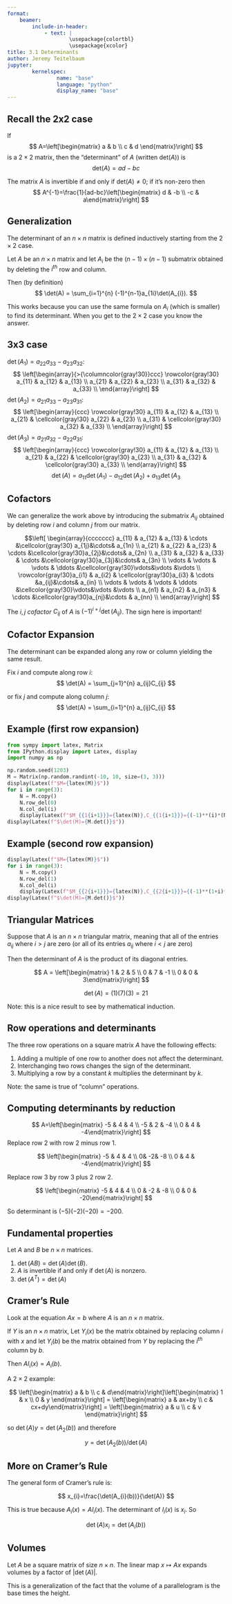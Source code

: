 ```yaml
---
format: 
    beamer:
        include-in-header:
            - text: |
                    \usepackage{colortbl}
                    \usepackage{xcolor}
title: 3.1 Determinants
author: Jeremy Teitelbaum
jupyter:
        kernelspec:
                name: "base"
                language: "python"
                display_name: "base"
---
```


## Recall the 2x2 case


If 
$$
A=\left[\begin{matrix} a & b \\ c & d \end{matrix}\right]
$$
is a $2\times 2$ matrix, then the "determinant" of $A$
(written $\mathrm{det}(A)$) is
$$
\mathrm{det}(A)=ad-bc 
$$

The matrix $A$ is invertible if and only if $\mathrm{det}(A)\not=0$; if it's non-zero then 
$$
A^{-1}=\frac{1}{ad-bc}\left[\begin{matrix} d & -b \\ -c & a\end{matrix}\right]
$$

## Generalization

The determinant of an $n\times n$ matrix is defined inductively starting from the $2\times 2$ case.

Let $A$ be an $n\times n$ matrix and let $A_{i}$ be the
$(n-1)\times (n-1)$ submatrix obtained by deleting the $i^{th}$ row and column.

Then (by definition)
$$
\det(A) = \sum_{i=1}^{n} (-1)^{n-1}a_{1i}\det(A_{i}).
$$

This works because you can use the same formula on $A_{i}$ (which is smaller) to find its determinant.  When you get to the $2\times 2$ case you know the answer. 

## 3x3 case

$\det(A_{1})=a_{22}a_{33}-a_{23}a_{32}$:
$$
\left[\begin{array}{>{\columncolor{gray!30}}ccc}
\rowcolor{gray!30} a_{11} & a_{12} & a_{13} \\
a_{21} & a_{22} & a_{23} \\
a_{31} & a_{32} & a_{33} \\
\end{array}\right]
$$
$\det(A_{2})=a_{21}a_{33}-a_{23}a_{31}$:
$$
\left[\begin{array}{ccc}
\rowcolor{gray!30} a_{11} & a_{12} & a_{13} \\
a_{21} & \cellcolor{gray!30} a_{22} & a_{23} \\
a_{31} & \cellcolor{gray!30} a_{32} & a_{33} \\
\end{array}\right]
$$
$\det(A_{3})=a_{21}a_{32}-a_{22}a_{31}$:
$$
\left[\begin{array}{ccc}
\rowcolor{gray!30} a_{11} & a_{12} & a_{13} \\
a_{21} & a_{22} & \cellcolor{gray!30} a_{23} \\
a_{31} & a_{32} & \cellcolor{gray!30} a_{33} \\
\end{array}\right]
$$
$$
\det(A)=a_{11}\det(A_{1})-a_{12}\det(A_{2})+a_{13}\det(A_{3}
$$

## Cofactors

We can generalize the work above by introducing the submatrix $A_{ij}$ obtained by deleting row $i$ and column $j$ from our matrix.

$$\left[
\begin{array}{ccccccc}
 a_{11} & a_{12} & a_{13} & \cdots &\cellcolor{gray!30} a_{1j}&\cdots& a_{1n} \\
 a_{21} & a_{22} & a_{23} & \cdots &\cellcolor{gray!30}a_{2j}&\cdots& a_{2n} \\
 a_{31} &  a_{32} & a_{33} & \cdots &\cellcolor{gray!30}a_{3j}&\cdots& a_{3n} \\
\vdots & \vdots & \vdots & \ddots &\cellcolor{gray!30}\vdots&\vdots &\vdots \\
 \rowcolor{gray!30}a_{i1} &  a_{i2} & \cellcolor{gray!30}a_{i3} & \cdots &a_{ij}&\cdots& a_{in} \\
\vdots & \vdots & \vdots & \ddots &\cellcolor{gray!30}\vdots&\vdots &\vdots \\
 a_{n1} &  a_{n2} & a_{n3} & \cdots &\cellcolor{gray!30}a_{nj}&\cdots & a_{nn} \\
\end{array}\right]
$$

The $i,j$ *cofactor* $C_{ij}$ of $A$ is $(-1)^{i+j}\det(A_{ij})$.  The sign here is important!

## Cofactor Expansion

The determinant can be expanded along any row or column yielding the same result.

Fix $i$ and compute along row $i$:
$$
\det(A) = \sum_{j=1}^{n} a_{ij}C_{ij} 
$$

or fix $j$ and compute along column $j$:
$$
\det(A) = \sum_{i=1}^{n} a_{ij}C_{ij}
$$

## Example (first row expansion)

```python
from sympy import latex, Matrix
from IPython.display import Latex, display
import numpy as np

np.random.seed(1203)
M = Matrix(np.random.randint(-10, 10, size=(3, 3)))
display(Latex(f"$M={latex(M)}$"))
for i in range(3):
    N = M.copy()
    N.row_del(0)
    N.col_del(i)
    display(Latex(f"$M_{{1{i+1}}}={latex(N)},C_{{1{i+1}}}={(-1)**(i)*(N.det())}$"))
display(Latex(f"$\det(M)={M.det()}$"))
```

## Example (second row expansion)

```python
display(Latex(f"$M={latex(M)}$"))
for i in range(3):
    N = M.copy()
    N.row_del(1)
    N.col_del(i)
    display(Latex(f"$M_{{2{i+1}}}={latex(N)},C_{{2{i+1}}}={(-1)**(1+i)*(N.det())}$"))
display(Latex(f"$\det(M)={M.det()}$"))
```



## Triangular Matrices

Suppose that $A$ is an $n\times n$ triangular matrix, meaning that all of the entries $a_{ij}$ where $i>j$
are zero (or all of its entries $a_{ij}$ where $i<j$ are zero)

Then the determinant of $A$ is the product of its diagonal entries.

$$
A = \left[\begin{matrix} 1 & 2 & 5 \\ 0 & 7 & -1 \\ 0 & 0 & 3\end{matrix}\right]
$$

$$\det(A)=(1)(7)(3) = 21$$

Note: this is a nice result to see by mathematical induction.

## Row operations and determinants

The three row operations on a square matrix $A$ have the following effects:

1.  Adding a multiple of one row to another does not affect the determinant.
2.  Interchanging two rows changes the sign of the determinant.
3.  Multiplying a row by a constant $k$ multiplies the determinant by $k$. 

Note: the same is true of "column" operations.


## Computing determinants by reduction

$$
A=\left[\begin{matrix} -5 & 4 & 4 \\ -5 & 2 & -4 \\ 0 & 4 & -4\end{matrix}\right]
$$
Replace row 2 with row 2 minus row 1. 

$$
\left[\begin{matrix} -5 & 4 & 4 \\ 0& -2& -8 \\ 0 & 4 & -4\end{matrix}\right]
$$

Replace row 3 by row 3 plus 2 row 2.

$$
\left[\begin{matrix} -5 & 4 & 4 \\ 0 & -2 & -8 \\ 0 & 0 & -20\end{matrix}\right]
$$

So determinant is $(-5)(-2)(-20)=-200$.

## Fundamental properties

Let $A$ and $B$ be  $n\times n$ matrices. 

1.  $\det(AB)=\det(A)\det(B)$.
2.  $A$ is invertible if and only if $\det(A)$ is nonzero.
3.  $\det(A^{T})=\det(A)$


## Cramer's Rule

Look at the equation $Ax=b$ where $A$ is an $n\times n$ matrix. 

If $Y$ is an $n\times n$ matrix, Let $Y_{i}(x)$ be the matrix obtained by replacing column $i$ with $x$
and let $Y_{i}(b)$ be the matrix obtained from $Y$ by replacing the $i^{th}$ column
by $b$. 

Then $AI_{i}(x)=A_{i}(b)$.

A $2\times 2$ example:

$$
\left[\begin{matrix} a & b \\ c & d\end{matrix}\right]\left[\begin{matrix} 1 & x \\ 0 & y \end{matrix}\right]
= \left[\begin{matrix} a & ax+by \\ c & cx+dy\end{matrix}\right] = \left[\begin{matrix} a & u \\ c & v \end{matrix}\right]
$$

so $\det(A)y = \det(A_{2}(b))$ and therefore

$$
y=\det(A_{2}(b))/\det(A)
$$

## More on Cramer's Rule

The general form of Cramer's rule is:

$$
x_{i}=\frac{\det(A_{i}(b))}{\det(A)}
$$

This is true because $A_{i}(x)=AI_{i}(x)$.  The determinant of $I_{i}(x)$ is $x_{i}$.
So

$$
\det(A)x_{i} = \det(A_{i}(b))
$$



## Volumes

Let $A$ be a square matrix of size $n\times n$.  The linear map $x\mapsto Ax$ expands volumes
by a factor of $|\det(A)|$. 

This is a generalization of the fact that the volume of a parallelogram is the base times the height.




